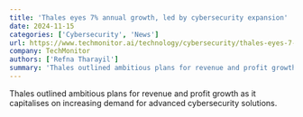 ```yaml
---
title: 'Thales eyes 7% annual growth, led by cybersecurity expansion'
date: 2024-11-15
categories: ['Cybersecurity', 'News']
url: https://www.techmonitor.ai/technology/cybersecurity/thales-eyes-7-annual-growth-led-by-cybersecurity-expansion
company: TechMonitor
authors: ['Refna Tharayil']
summary: 'Thales outlined ambitious plans for revenue and profit growth as it capitalises on increasing demand for advanced cybersecurity solutions.'
---
```



Thales outlined ambitious plans for revenue and profit growth as it
capitalises on increasing demand for advanced cybersecurity solutions.

